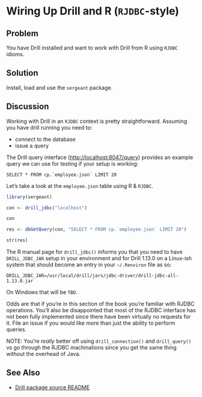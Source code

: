 # Wiring Up Drill and R (`RJDBC`-style)

## Problem

You have Drill installed and want to work with Drill from R using `RJDBC` idioms.

## Solution

Install, load and use the `sergeant` package.

## Discussion

Working with Drill in an `RJDBC` context is pretty straightforward. Assuming you have drill running you need to:

- connect to the database
- issue a query

The Drill query interface (<http://localhost:8047/query>) provides an example query we can use for testing if your setup is working:

    SELECT * FROM cp.`employee.json` LIMIT 20

Let's take a look at the `employee.json` table using R & `RJDBC`.

```r
library(sergeant)

con <- drill_jdbc("localhost")

con

res <- dbGetQuery(con, "SELECT * FROM cp.`employee.json` LIMIT 20")

str(res)
```

The R manual page for `drill_jdbc()` informs you that you need to have `DRILL_JDBC_JAR` setup in your environment and for Drill 1.13.0 on a Linux-ish system that should become an entry in your `~/.Renviron` file as so:

    DRILL_JDBC_JAR=/usr/local/drill/jars/jdbc-driver/drill-jdbc-all-1.13.0.jar

On Windows that will be `TBD`.

Odds are that if you're in this section of the book you're familiar with RJDBC operations. You'll also be disappointed that most of the RJDBC interface has not been fully implemented since there have been virtually no requests for it. File an issue if you would like more than just the ability to perform queries.

NOTE: You're _really_ better off using `drill_connection()` and `drill_query()` vs go through the RJDBC machinations since you get the same thing without the overhead of Java.

## See Also

- [Drill package source README](https://github.com/hrbrmstr/sergeant/blob/master/README.md)